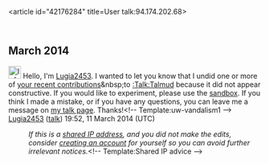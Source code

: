 <article id="42176284" title=User talk:94.174.202.68>
	<talkpage id="42176284" title="User talk:94.174.202.68">
== March 2014 ==
[[File:Information.svg|25px|alt=Information icon]] Hello, I'm [[User:Lugia2453|Lugia2453]]. I wanted to let you know that I undid one or more of [[Special:Contributions/94.174.202.68|your recent contributions]]&amp;nbsp;to [[:Talk:Talmud]] because it did not appear constructive. If you would like to experiment, please use the [[WP:sandbox|sandbox]]. If you think I made a mistake, or if you have any questions, you can leave me a message on [[User_talk:Lugia2453|my talk page]]. Thanks!&lt;!-- Template:uw-vandalism1 --&gt; [[User:Lugia2453|Lugia2453]] ([[User talk:Lugia2453|talk]]) 19:52, 11 March 2014 (UTC)
:''If this is a [[Network address translation|shared IP address]], and you did not make the edits, consider [[Wikipedia:Why create an account?|creating an account]] for yourself so you can avoid further irrelevant notices.''&lt;!-- Template:Shared IP advice --&gt;
	</talkpage>
</article>
